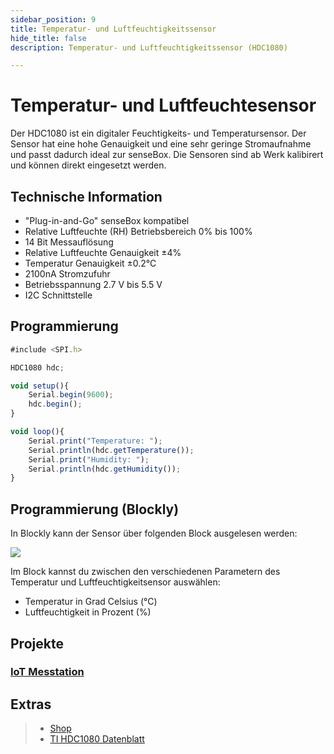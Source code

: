 ```yaml
---
sidebar_position: 9
title: Temperatur- und Luftfeuchtigkeitssensor
hide_title: false
description: Temperatur- und Luftfeuchtigkeitssensor (HDC1080)

---
```



# Temperatur- und Luftfeuchtesensor 

Der HDC1080 ist ein digitaler Feuchtigkeits- und Temperatursensor. Der Sensor hat eine hohe Genauigkeit und eine sehr geringe Stromaufnahme und passt dadurch ideal zur senseBox. Die Sensoren sind ab Werk kalibirert und können direkt eingesetzt werden.


<ImageWithText src={tempSensor} alt="Temperatur und Luftfeuchtigkeitssensor" title="Temperatur und Luftfeuchtigkeitssensor"/>

## Technische Information

* "Plug-in-and-Go" senseBox kompatibel
* Relative Luftfeuchte (RH) Betriebsbereich 0% bis 100%
* 14 Bit Messauflösung
* Relative Luftfeuchte Genauigkeit ±4%
* Temperatur Genauigkeit ±0.2°C
* 2100nA Stromzufuhr
* Betriebsspannung 2.7 V bis 5.5 V
* I2C Schnittstelle


## Programmierung

```js
#include <SPI.h>

HDC1080 hdc;

void setup(){
    Serial.begin(9600);
    hdc.begin();
}

void loop(){
    Serial.print("Temperature: ");
    Serial.println(hdc.getTemperature());
    Serial.print("Humidity: ");
    Serial.println(hdc.getHumidity());
}
```


## Programmierung (Blockly)

In Blockly kann der Sensor über folgenden Block ausgelesen werden:

![](/img/hardware-bilder/temperatur-luftfeuchte/block_temperatur_luftfeuchte.svg)

Im Block kannst du zwischen den verschiedenen Parametern des Temperatur und Luftfeuchtigkeitsensor auswählen:

- Temperatur in Grad Celsius (°C)
- Luftfeuchtigkeit in Prozent (%)

## Projekte

### [IoT Messtation](https://sensebox.de/projects/de/2024-01-10-iotmesstation_s2)


## Extras


>- [Shop](https://sensebox.kaufen/product/temperatur-luftfeuchte)
>- [TI HDC1080 Datenblatt](https://www.ti.com/lit/ds/symlink/hdc1080.pdf)
